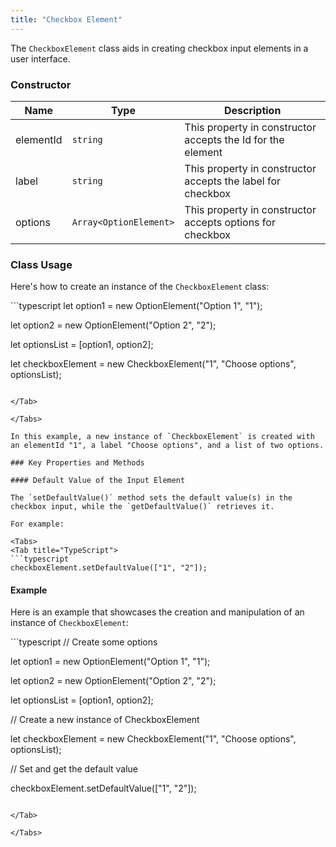 ```yaml
---
title: "Checkbox Element"
---
```


The `CheckboxElement` class aids in creating checkbox input elements in a user interface.

### Constructor

| Name      | Type                   | Description                                                 |
| --------- | ---------------------- | ----------------------------------------------------------- |
| elementId | `string`               | This property in constructor accepts the Id for the element |
| label     | `string`               | This property in constructor accepts the label for checkbox |
| options   | `Array<OptionElement>` | This property in constructor accepts options for checkbox   |

### Class Usage

Here's how to create an instance of the `CheckboxElement` class:

<Tabs>
<Tab title="TypeScript">
```typescript
let option1 = new OptionElement("Option 1", "1");

let option2 = new OptionElement("Option 2", "2");

let optionsList = [option1, option2];

let checkboxElement = new CheckboxElement("1", "Choose options", optionsList);
```

</Tab>

</Tabs>

In this example, a new instance of `CheckboxElement` is created with an elementId "1", a label "Choose options", and a list of two options.

### Key Properties and Methods

#### Default Value of the Input Element

The `setDefaultValue()` method sets the default value(s) in the checkbox input, while the `getDefaultValue()` retrieves it.

For example:

<Tabs>
<Tab title="TypeScript">
```typescript
checkboxElement.setDefaultValue(["1", "2"]);
```

</Tab>

</Tabs>

#### Example

Here is an example that showcases the creation and manipulation of an instance of `CheckboxElement`:

<Tabs>
<Tab title="TypeScript">
```typescript
// Create some options

let option1 = new OptionElement("Option 1", "1");

let option2 = new OptionElement("Option 2", "2");

let optionsList = [option1, option2];

// Create a new instance of CheckboxElement

let checkboxElement = new CheckboxElement("1", "Choose options", optionsList);

// Set and get the default value

checkboxElement.setDefaultValue(["1", "2"]);
```

</Tab>

</Tabs>
